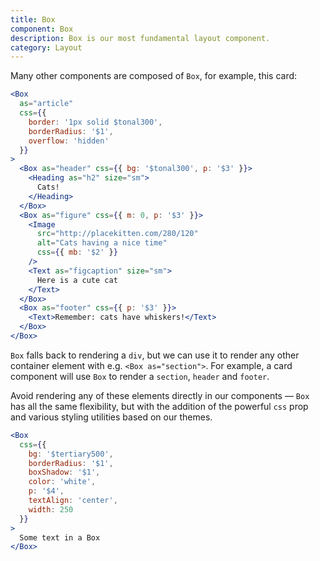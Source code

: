 ```yaml
---
title: Box
component: Box
description: Box is our most fundamental layout component.
category: Layout
---
```


Many other components are composed of `Box`, for example, this card:

```jsx live center
<Box
  as="article"
  css={{
    border: '1px solid $tonal300',
    borderRadius: '$1',
    overflow: 'hidden'
  }}
>
  <Box as="header" css={{ bg: '$tonal300', p: '$3' }}>
    <Heading as="h2" size="sm">
      Cats!
    </Heading>
  </Box>
  <Box as="figure" css={{ m: 0, p: '$3' }}>
    <Image
      src="http://placekitten.com/280/120"
      alt="Cats having a nice time"
      css={{ mb: '$2' }}
    />
    <Text as="figcaption" size="sm">
      Here is a cute cat
    </Text>
  </Box>
  <Box as="footer" css={{ p: '$3' }}>
    <Text>Remember: cats have whiskers!</Text>
  </Box>
</Box>
```

`Box` falls back to rendering a `div`, but we can use it to render any other container element with e.g. `<Box as="section">`. For example, a card component will use `Box` to render a `section`, `header` and `footer`.

Avoid rendering any of these elements directly in our components — `Box` has all the same flexibility, but with the addition of the powerful `css` prop and various styling utilities based on our themes.

```jsx live center
<Box
  css={{
    bg: '$tertiary500',
    borderRadius: '$1',
    boxShadow: '$1',
    color: 'white',
    p: '$4',
    textAlign: 'center',
    width: 250
  }}
>
  Some text in a Box
</Box>
```
